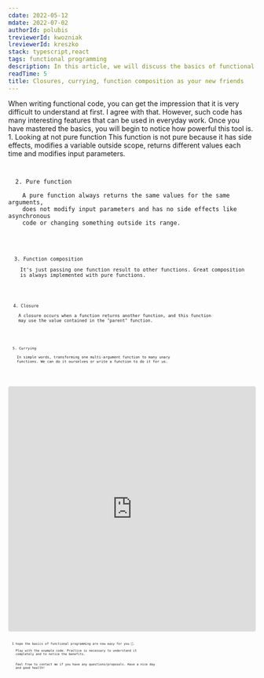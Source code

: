 ```yaml
---
cdate: 2022-05-12
mdate: 2022-07-02
authorId: polubis
treviewerId: kwozniak
lreviewerId: kreszko
stack: typescript,react
tags: functional programming
description: In this article, we will discuss the basics of functional programming. You will learn what is pure function, composition, the currying technique and the closure mechanism.
readTime: 5
title: Closures, currying, function composition as your new friends
---
```


<Prelude>
  <M>
    When writing functional code, you can get the impression that it is very
    difficult to understand at first. I agree with that.
  </M>
  <M>
    However, such code has many interesting features that can be used in
    everyday work. Once you have mastered the basics, you will begin to notice
    how powerful this tool is.
  </M>
</Prelude>

<Section>
  <XL>1. Looking at not pure function</XL>
  <M>
    This function is not pure because it has side effects, modifies a variable
    outside scope, returns different values ​​each time and modifies input
    parameters.
  </M>
  <Code
    description="Not a pure function"
    src="https://raw.githubusercontent.com/polubis/Closures-currying-function-composition-as-your-new-friends/main/src/snippets/notPureFunction.ts"
  />
</Section>

<Section>
  <XL>2. Pure function</XL>
  <M>
    A pure function always returns the same values ​​for the same arguments,
    does not modify input parameters and has no side effects like asynchronous
    code or changing something outside its range.
  </M>
  <Code
    description="Easier life with pure function"
    src="https://raw.githubusercontent.com/polubis/Closures-currying-function-composition-as-your-new-friends/main/src/snippets/pureFunction.ts"
  />
</Section>

<Section>
  <XL>3. Function composition</XL>
  <M>
    It's just passing one function result to other functions. Great composition
    is always implemented with pure functions.
  </M>
  <Code
    description="Create functionalities and read them like a book"
    src="https://raw.githubusercontent.com/polubis/Closures-currying-function-composition-as-your-new-friends/main/src/snippets/composition.ts"
  />
</Section>

<Section>
  <XL>4. Closure</XL>
  <M>
    A closure occurs when a function returns another function, and this function
    may use the value contained in the "parent" function.
  </M>
  <Code
    description={`"I will remember your value and will not let anyone else read it" - Mr Closure`}
    src="https://raw.githubusercontent.com/polubis/Closures-currying-function-composition-as-your-new-friends/main/src/snippets/closure.ts"
  />
</Section>

<Section>
  <XL>5. Currying</XL>
  <M>
    In simple words, transforming one multi-argument function to many unary
    functions. We can do it ourselves or write a function to do it for us.
  </M>
  <Code
    description="From fn(a,b) to fn(a)(b)"
    src="https://raw.githubusercontent.com/polubis/Closures-currying-function-composition-as-your-new-friends/main/src/snippets/currying.ts"
  />
</Section>

<Example>
  <iframe
    src="https://codesandbox.io/embed/beautiful-cannon-v4kdzk?fontsize=14&hidenavigation=1&theme=dark"
    style="width:100%; height:500px; border:0; border-radius: 4px; overflow:hidden;"
    title="beautiful-cannon-v4kdzk"
    allow="accelerometer; ambient-light-sensor; camera; encrypted-media; geolocation; gyroscope; hid; microphone; midi; payment; usb; vr; xr-spatial-tracking"
    sandbox="allow-forms allow-modals allow-popups allow-presentation allow-same-origin allow-scripts"
  ></iframe>
</Example>

<Summary>
  <M>I hope the basics of functional programming are now easy for you 🙂.</M>
  <M>
    Play with the example code. Practice is necessary to understand it
    completely and to notice the benefits.
  </M>
  <M>
    Feel free to contact me if you have any questions/proposals. Have a nice day
    and good health!
  </M>
</Summary>

